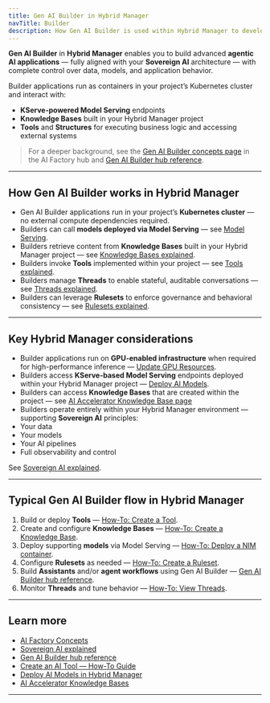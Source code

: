 ```yaml
---
title: Gen AI Builder in Hybrid Manager
navTitle: Builder
description: How Gen AI Builder is used within Hybrid Manager to develop agentic AI applications.
---
```


**Gen AI Builder** in **Hybrid Manager** enables you to build advanced **agentic AI applications** — fully aligned with your **Sovereign AI** architecture — with complete control over data, models, and application behavior.

Builder applications run as containers in your project’s Kubernetes cluster and interact with:

- **KServe-powered Model Serving** endpoints
- **Knowledge Bases** built in your Hybrid Manager project
- **Tools** and **Structures** for executing business logic and accessing external systems

> For a deeper background, see the [Gen AI Builder concepts page](/edb-postgres-ai/ai-factory/learn/explained/ai-factory-concepts) in the AI Factory hub and [Gen AI Builder hub reference](/edb-postgres-ai/ai-factory/gen-ai/builder).

---

## How Gen AI Builder works in Hybrid Manager

- Gen AI Builder applications run in your project’s **Kubernetes cluster** — no external compute dependencies required.
- Builders can call **models deployed via Model Serving** — see [Model Serving](/edb-postgres-ai/ai-factory/model/serving).
- Builders retrieve content from **Knowledge Bases** built in your Hybrid Manager project — see [Knowledge Bases explained](/edb-postgres-ai/ai-factory/learn/explained/knowledge-bases-explained).
- Builders invoke **Tools** implemented within your project — see [Tools explained](/edb-postgres-ai/ai-factory/learn/explained/tools-explained).
- Builders manage **Threads** to enable stateful, auditable conversations — see [Threads explained](/edb-postgres-ai/ai-factory/learn/explained/threads-explained).
- Builders can leverage **Rulesets** to enforce governance and behavioral consistency — see [Rulesets explained](/edb-postgres-ai/ai-factory/learn/explained/rulesets-explained).

---

## Key Hybrid Manager considerations

- Builder applications run on **GPU-enabled infrastructure** when required for high-performance inference — [Update GPU Resources](/edb-postgres-ai/ai-factory/learn/how-to/model-serving/update-gpu-resources).
- Builders access **KServe-based Model Serving** endpoints deployed within your Hybrid Manager project — [Deploy AI Models](/edb-postgres-ai/ai-factory/learn/how-to/model-serving/deploy-nim-container).
- Builders can access **Knowledge Bases** that are created within the project — see [AI Accelerator Knowledge Base page](/edb-postgres-ai/ai-factory/pipeline/knowledge_base/)
- Builders operate entirely within your Hybrid Manager environment — supporting **Sovereign AI** principles:
- Your data
- Your models
- Your AI pipelines
- Full observability and control

See [Sovereign AI explained](/edb-postgres-ai/ai-factory/learn/explained/sovereign-ai).

---

## Typical Gen AI Builder flow in Hybrid Manager

1. Build or deploy **Tools** — [How-To: Create a Tool](/edb-postgres-ai/ai-factory/learn/how-to/gen-ai/create-tool).
2. Create and configure **Knowledge Bases** — [How-To: Create a Knowledge Base](/edb-postgres-ai/ai-factory/learn/how-to/gen-ai/create-knowledge-base).
3. Deploy supporting **models** via Model Serving — [How-To: Deploy a NIM container](/edb-postgres-ai/ai-factory/learn/how-to/model-serving/deploy-nim-container).
4. Configure **Rulesets** as needed — [How-To: Create a Ruleset](/edb-postgres-ai/ai-factory/learn/how-to/gen-ai/create-ruleset).
5. Build **Assistants** and/or **agent workflows** using Gen AI Builder — [Gen AI Builder hub reference](/edb-postgres-ai/ai-factory/gen-ai/builder).
6. Monitor **Threads** and tune behavior — [How-To: View Threads](/edb-postgres-ai/ai-factory/learn/how-to/gen-ai/view-threads).

---

## Learn more

- [AI Factory Concepts](/edb-postgres-ai/ai-factory/learn/explained/ai-factory-concepts)
- [Sovereign AI explained](/edb-postgres-ai/ai-factory/learn/explained/sovereign-ai)
- [Gen AI Builder hub reference](/edb-postgres-ai/ai-factory/gen-ai/builder)
- [Create an AI Tool — How-To Guide](/edb-postgres-ai/ai-factory/learn/how-to/gen-ai/create-tool)
- [Deploy AI Models in Hybrid Manager](../model/serving)
- [AI Accelerator Knowledge Bases](/edb-postgres-ai/ai-factory/pipeline/knowledge_base/)

---
